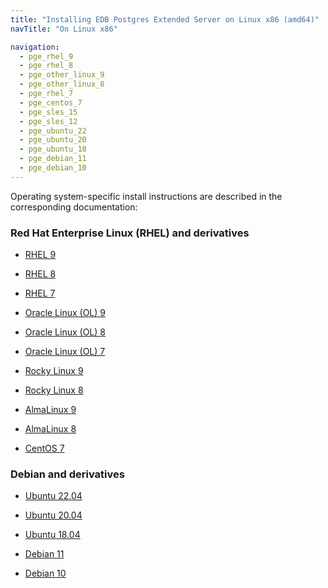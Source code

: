 ```yaml
---
title: "Installing EDB Postgres Extended Server on Linux x86 (amd64)"
navTitle: "On Linux x86"

navigation:
  - pge_rhel_9
  - pge_rhel_8
  - pge_other_linux_9
  - pge_other_linux_8
  - pge_rhel_7
  - pge_centos_7
  - pge_sles_15
  - pge_sles_12
  - pge_ubuntu_22
  - pge_ubuntu_20
  - pge_ubuntu_18
  - pge_debian_11
  - pge_debian_10
---
```


Operating system-specific install instructions are described in the corresponding documentation:

### Red Hat Enterprise Linux (RHEL) and derivatives

- [RHEL 9](pge_rhel_9)

- [RHEL 8](pge_rhel_8)

- [RHEL 7](pge_rhel_7)

- [Oracle Linux (OL) 9](pge_rhel_9)

- [Oracle Linux (OL) 8](pge_rhel_8)

- [Oracle Linux (OL) 7](pge_rhel_7)

- [Rocky Linux 9](pge_other_linux_9)

- [Rocky Linux 8](pge_other_linux_8)

- [AlmaLinux 9](pge_other_linux_9)

- [AlmaLinux 8](pge_other_linux_8)

- [CentOS 7](pge_centos_7)

### Debian and derivatives

- [Ubuntu 22.04](pge_ubuntu_22)

- [Ubuntu 20.04](pge_ubuntu_20)

- [Ubuntu 18.04](pge_ubuntu_18)

- [Debian 11](pge_debian_11)

- [Debian 10](pge_debian_10)
